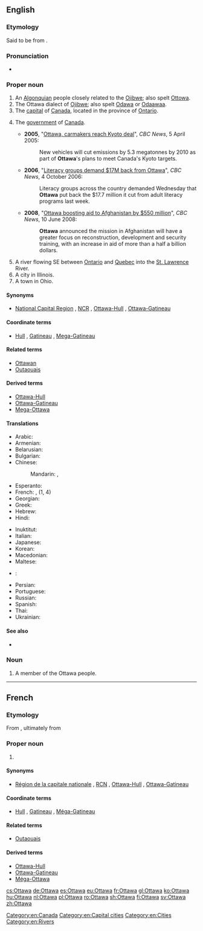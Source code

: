 ==English==
{{wikipedia|lang=en}}

===Etymology===
Said to be from {{etyl|oj|en}} {{term|odaawaa||traders|lang=oj}}.

===Pronunciation===
* {{IPA|/ˈɒtəwə/|lang=en}}

===Proper noun===
{{en-proper noun}}

# An [[Algonquian]] people closely related to the [[Ojibwe]]; also spelt [[Ottowa]].
# The Ottawa dialect of [[Ojibwe]]; also spelt [[Odawa]] or [[odaawaa|Odaawaa]].
# The [[capital]] of [[Canada]], located in the province of [[Ontario]].
#{{context|by [[synecdoche]]|lang=en}} The [[government]] of [[Canada]].
#* '''2005''', "[http://www.cbc.ca/news/canada/story/2005/03/23/car-emissions040323.html Ottawa, carmakers reach Kyoto deal]", ''CBC News'', 5 April 2005:
#*: New vehicles will cut emissions by 5.3 megatonnes by 2010 as part of '''Ottawa''''s plans to meet Canada's Kyoto targets.
#* '''2006''', "[http://www.cbc.ca/news/canada/story/2006/10/04/literacy-cuts.html Literacy groups demand $17M back from Ottawa]", ''CBC News'', 4 October 2006:
#*: Literacy groups across the country demanded Wednesday that '''Ottawa''' put back the $17.7 million it cut from adult literacy programs last week.
#* '''2008''', "[http://www.cbc.ca/news/canada/story/2008/06/10/afghanistan-aid.html Ottawa boosting aid to Afghanistan by $550 million]", ''CBC News'', 10 June 2008:
#*: '''Ottawa''' announced the mission in Afghanistan will have a greater focus on reconstruction, development and security training, with an increase in aid of more than a half a billion dollars.
# A river flowing SE between [[Ontario]] and [[Quebec]] into the [[St. Lawrence]] River.
# A city in Illinois.
# A town in Ohio.

====Synonyms====
* {{sense|capital of Canada}} [[National Capital Region]] , [[NCR]] , [[Ottawa-Hull]] , [[Ottawa-Gatineau]] {{gloss|biprovincial metropolitan region}}

====Coordinate terms====
* {{sense|capital of Canada}} [[Hull]] , [[Gatineau]] , [[Mega-Gatineau]] {{gloss|twin city on opposite bank of river}}

====Related terms====
* [[Ottawan]]
* [[Outaouais]]

====Derived terms====
* [[Ottawa-Hull]]
* [[Ottawa-Gatineau]]
* [[Mega-Ottawa]]

====Translations====
{{trans-top|capital of Canada}}
* Arabic: {{t|ar|أوتاوا|f|tr=utāwa}}
* Armenian: {{t|hy|Օտտավա}}
* Belarusian: {{t|be|Ата́ва|f}}
* Bulgarian: {{t|bg|Ота́ва|f}}
* Chinese:
*: Mandarin: {{t|cmn|渥太華|sc=Hani}}, {{t+|cmn|渥太华|tr=Wòtàihuá|sc=Hani}}
* Esperanto: {{t|eo|Otavo}}
* French: {{t+|fr|Ottawa|m}}, {{t+|fr|Outaouais|m}} (1, 4)
* Georgian: {{t|ka|ოტავა|sc=Geor}}
* Greek: {{t|el|Οττάβα|f|tr=Ottáva}}
* Hebrew: {{t|he|אוטווה}}
* Hindi: {{t|hi|ओटावा|tr=ōṭāvā}}
{{trans-mid}}
* Inuktitut: {{t|iu|ᐊᑦᑖᕙ|tr=Attava|sc=Cans}}
* Italian: {{t|it|Ottawa}}
* Japanese: {{t|ja|オタワ|tr=Otawa}}
* Korean: {{t|ko|오타와|tr=Otawa|sc=Hang}}
* Macedonian: {{t|mk|Ота́ва|f}}
* Maltese: {{t|mt|Ottawa}}
* {{ttbc|Ojibwe}}: {{t|oj|ᐅᑖᐙ|tr=odaawaa|sc=Cans}}
* Persian: {{t|fa|اتاوا|tr=otâvâ}}
* Portuguese: {{t+|pt|Otava}}
* Russian: {{t|ru|Отта́ва|f}}
* Spanish: {{t+|es|Ottawa}}
* Thai: {{t|th|ออตตาวา|tr=òt-dtaa-waa}}
* Ukrainian: {{t|uk|Отта́ва|f}}
{{trans-bottom}}

====See also====
* {{langcat|lang=Ojibwe}}

===Noun===
{{en-noun}}

# A member of the Ottawa people.

[[Category:en:Canada]]
[[Category:en:Capital cities]]
[[Category:en:Cities]]
[[Category:en:Rivers]]

----
==French==
===Etymology===
From {{etyl|en|fr}} {{term|Ottawa|lang=en}}, ultimately from {{etyl|oj|fr}} {{term|odaawaa||traders|lang=oj}}

===Proper noun===
{{fr-proper noun}}
# {{l|en|Ottawa}} {{gloss|capital city of Canada}}

====Synonyms====
* [[Région de la capitale nationale]] , [[RCN]] , [[Ottawa-Hull]] , [[Ottawa-Gatineau]] {{gloss|biprovincial metropolitan region}}

====Coordinate terms====
* [[Hull]] , [[Gatineau]] , [[Méga-Gatineau]] {{gloss|twin city on opposite bank of river}}

====Related terms====
* [[Outaouais]]

====Derived terms====
* [[Ottawa-Hull]]
* [[Ottawa-Gatineau]]
* [[Méga-Ottawa]]

[[cs:Ottawa]]
[[de:Ottawa]]
[[es:Ottawa]]
[[eu:Ottawa]]
[[fr:Ottawa]]
[[gl:Ottawa]]
[[ko:Ottawa]]
[[hu:Ottawa]]
[[nl:Ottawa]]
[[pl:Ottawa]]
[[ro:Ottawa]]
[[sh:Ottawa]]
[[fi:Ottawa]]
[[sv:Ottawa]]
[[zh:Ottawa]]